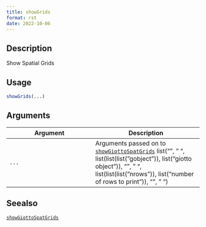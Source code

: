 ```yaml
--- 
title: showGrids 
format: rst 
date: 2022-10-06 
--- 
```


## Description

Show Spatial Grids


## Usage

```r
showGrids(...)
```


## Arguments

Argument      |Description
------------- |----------------
`...`     |      Arguments passed on to [`showGiottoSpatGrids`](#showgiottospatgrids)   list("\n", "    ", list(list(list("gobject")), list("giotto object")), "\n", "    ", list(list(list("nrows")), list("number of rows to print")), "\n", "  ")


## Seealso

[`showGiottoSpatGrids`](#showgiottospatgrids)


